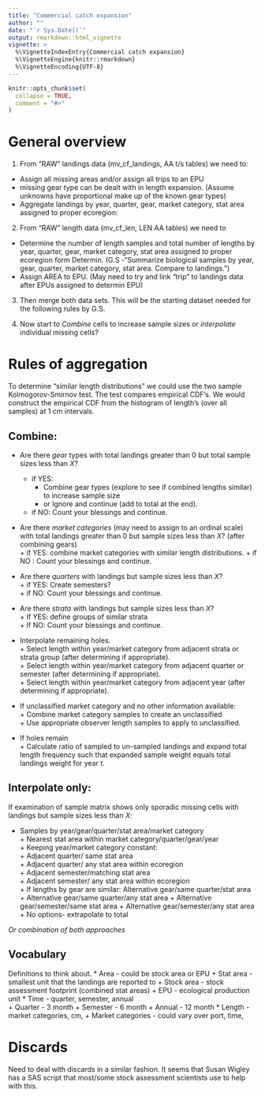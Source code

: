 ```yaml
---
title: "Commercial catch expansion"
author: ""
date: "`r Sys.Date()`"
output: rmarkdown::html_vignette
vignette: >
  %\VignetteIndexEntry{Commercial catch expansion}
  %\VignetteEngine{knitr::rmarkdown}
  %\VignetteEncoding{UTF-8}
---
```


```r
knitr::opts_chunk$set(
  collapse = TRUE,
  comment = "#>"
)
```

# General overview

1. From "RAW" landings data (mv_cf_landings, AA t/s tables) we need to:

* Assign all missing areas and/or assign all trips to an EPU
* missing gear type can be dealt with in length expansion. (Assume unknowns have proportional make up of the known gear types)
* Aggregate landings by year, quarter, gear, market category, stat area assigned to proper ecoregion:

2. From "RAW" length data (mv_cf_len, LEN AA tables) we need to 

* Determine the number of length samples and total number of lengths by year, quarter, gear, market category, stat area assigned to proper ecoregion form Determin. (G.S -"Summarize biological samples by year, gear, quarter, market category, stat area. Compare to landings.")
* Assign AREA to EPU. (May need to try and link "trip" to landings data after EPUs assigned to determin EPU)

3. Then merge both data sets. This will be the starting dataset needed for the following rules by G.S.

4. Now start to  *Combine* cells to increase sample sizes or *interpolate* individual missing cells? 

# Rules of aggregation

To determine "similar length distributions" we could use the two sample Kolmogorov-Smirnov test. The test compares empirical CDF's. We would construct the empirical CDF from the histogram of length's (over all samples) at 1 cm intervals. 

## Combine:
* Are there *gear* types with total landings greater than 0 but total sample sizes less than *X*?  
    + if YES: 
        - Combine gear types (explore to see if combined lengths similar) to increase sample size  
        - or Ignore and continue (add to total at the end).  
    + if NO: Count your blessings and continue.  
* Are there *market categories* (may need to assign to an ordinal scale) with total landings greater than 0 but sample sizes less than *X*? (after combining gears)  
	  + if YES: combine market categories with similar length distributions. 
	  + if NO : Count your blessings and continue.  
* Are there *quarters* with landings but sample sizes less than *X*?  
	  + if YES: Create semesters?  
	  + if NO: Count your blessings and continue.  
* Are there *strata* with landings but sample sizes less than *X*?  
	  + If YES: define groups of similar strata  
	  + If NO: Count your blessings and continue.  
	  
* Interpolate remaining holes.  
	  + Select length within year/market category from adjacent strata or strata group (after determining if appropriate).  
	  + Select length within year/market category from adjacent quarter or semester (after determining if appropriate).  
	  + Select length within year/market category from adjacent year (after determining if appropriate).  
* If unclassified market category and no other information available:  
	  + Combine market category samples to create an unclassified  
	  + Use appropriate observer length samples to apply to unclassified.  
* If holes remain  
	  + Calculate ratio of sampled to un-sampled landings and expand total length frequency such that expanded sample weight equals total landings weight for year t.





## Interpolate only:
If examination of sample matrix shows only sporadic missing cells with landings but sample sizes less than *X*:  

* Samples by year/gear/quarter/stat area/market category  
	  + Nearest stat area within market category/quarter/gear/year  
	  	  + Keeping year/market category constant:  
	  	  	  + Adjacent quarter/ same stat area  
	  	  	  	  + Adjacent quarter/ any stat area within ecoregion  
	  	  	  	  	  + Adjacent semester/matching stat area  
	  	  	  	  	  	  + Adjacent semester/ any stat area within ecoregion  
                            +  If lengths by gear are similar: Alternative gear/same quarter/stat area	
	  	  	  	  	  	  	  	  + Alternative gear/same quarter/any stat area
	  	  	  	  	  	  	  	  	  + Alternative gear/semester/same stat area
	  	  	  	  	  	  	  	  	  	  + Alternative gear/semester/any stat area
	  	  	  	  	  	  	  	  	  	  	  + No options- extrapolate to total

*Or combination of both approaches*

## Vocabulary
Definitions to think about.
* Area - could be stock area or EPU
	  + Stat area - smallest unit that the landings are reported to 
	  + Stock area - stock assessment footprint (combined stat areas)
	  + EPU - ecological production unit
* Time - quarter, semester, annual	
	  + Quarter - 3 month
	  + Semester - 6 month
	  + Annual - 12 month
* Length - market categories, cm, 
	  + Market categories - could vary over port, time, 


# Discards

Need to deal with discards in a similar fashion.
It seems that Susan Wigley has a SAS script that most/some stock assessment scientists use to help with this.
			
	


